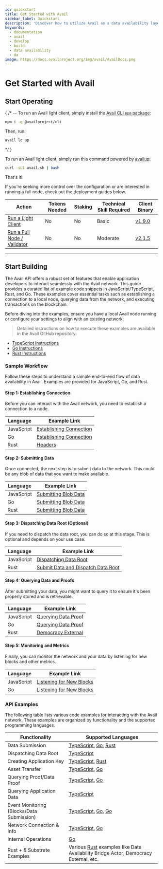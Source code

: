 ```yaml
---
id: quickstart
title: Get Started with Avail
sidebar_label: Quickstart
description: 'Discover how to utilize Avail as a data availability layer.'
keywords:
  - documentation
  - avail
  - develop
  - build
  - data availability
  - da
image: https://docs.availproject.org/img/avail/AvailDocs.png
---
```


# Get Started with Avail

## Start Operating

{
  /*
-- To run an Avail light client, simply install the [Avail CLI `npm` package](https://github.com/availproject/cli):

```bash
npm i -g @availproject/cli
```

Then, run:

```bash
avail lc up
```
  */
}

To run an Avail light client, simply run this command powered by [availup](https://github.com/availproject/availup):

```bash
curl -sL1 avail.sh | bash
```



That's it!

If you're seeking more control over the configuration or are interested in running a full node, check out the deployment guides below.

| Action                                                                   | Tokens Needed | Staking | Technical Skill Required | Client Binary                                                                        |
| ------------------------------------------------------------------------ | ------------- | ------- | ------------------------ | ------------------------------------------------------------------------------------ |
| [<ins>Run a Light Client</ins>](/docs/operate-a-node/run-a-light-client/0010-light-client) | No            | No      | Basic                    | [<ins>v1.9.0</ins>](https://github.com/availproject/avail-light/releases/tag/v1.9.0) |
| [<ins>Run a Full Node / Validator</ins>](/docs/operate-a-node/run-a-full-node/full-node)           | No            | No      | Moderate                 | [<ins>v2.1.5</ins>](https://github.com/availproject/avail/releases/tag/v2.2.3.0-rc1) |

---

## Start Building

The Avail API offers a robust set of features that enable application developers to interact
seamlessly with the Avail network. This guide provides a curated list of example code snippets in
JavaScript/TypeScript, Rust, and Go. These examples cover essential tasks such as establishing a
connection to a local node, querying data from the network, and executing transactions on the
blockchain.

Before diving into the examples, ensure you have a local Avail node running or configure your settings to align with an existing network.

> Detailed instructions on how to execute these examples are available in the Avail GitHub repository:

- [<ins>TypeScript Instructions</ins>](https://github.com/availproject/avail/blob/develop/examples/ts/README.md)
- [<ins>Go Instructions</ins>](https://github.com/availproject/avail/blob/develop/examples/go/README.md)
- [<ins>Rust Instructions</ins>](https://github.com/availproject/avail/blob/develop/avail-subxt/examples/README.md)

### Sample Workflow

Follow these steps to understand a sample end-to-end flow of data availability in Avail. Examples are provided for JavaScript, Go, and Rust.

#### Step 1: Establishing Connection

Before you can interact with the Avail network, you need to establish a connection to a node.

| Language   | Example Link                                                                                                        |
| ---------- | ------------------------------------------------------------------------------------------------------------------- |
| JavaScript | [<ins>Establishing Connection</ins>](https://github.com/availproject/avail/tree/develop/examples/ts/src/connect.ts) |
| Go         | [<ins>Establishing Connection</ins>](https://github.com/availproject/avail/tree/old_develop/examples/go/connect)    |
| Rust       | [<ins>Headers</ins>](https://github.com/availproject/avail/blob/old_develop/avail-subxt/examples/headers.rs)        |

#### Step 2: Submitting Data

Once connected, the next step is to submit data to the network. This could be any blob of data that you want to make available.

| Language   | Example Link                                                                                                                  |
| ---------- | ----------------------------------------------------------------------------------------------------------------------------- |
| JavaScript | [<ins>Submitting Blob Data</ins>](https://github.com/availproject/avail/tree/develop/examples/ts/src/data_submit.ts)          |
| Go         | [<ins>Submitting Blob Data</ins>](https://github.com/availproject/avail/tree/old_develop/examples/go/dataSubmit)              |
| Rust       | [<ins>Submitting Blob Data</ins>](https://github.com/availproject/avail/blob/old_develop/avail-subxt/examples/submit_data.rs) |

#### Step 3: Dispatching Data Root (Optional)

If you need to dispatch the data root, you can do so at this stage. This is optional and depends on your use case.

| Language   | Example Link                                                                                                                                                       |
| ---------- | ------------------------------------------------------------------------------------------------------------------------------------------------------------------ |
| JavaScript | [<ins>Dispatching Data Root</ins>](https://github.com/availproject/avail/tree/develop/examples/ts/src/dispatch_data_root.ts)                                       |
| Rust       | [<ins>Submit Data and Dispatch Data Root</ins>](https://github.com/availproject/avail/blob/old_develop/avail-subxt/examples/submit_data_and_dispatch_data_root.rs) |

#### Step 4: Querying Data and Proofs

After submitting your data, you might want to query it to ensure it's been properly stored and is retrievable.

| Language   | Example Link                                                                                                                       |
| ---------- | ---------------------------------------------------------------------------------------------------------------------------------- |
| JavaScript | [<ins>Querying Data Proof</ins>](https://github.com/availproject/avail/tree/develop/examples/ts/src/query_proof_data.ts)           |
| Go         | [<ins>Querying Data Proof</ins>](https://github.com/availproject/avail/tree/old_develop/examples/go/queryProofData)                |
| Rust       | [<ins>Democracy External</ins>](https://github.com/availproject/avail/blob/old_develop/avail-subxt/examples/democracy_external.rs) |

#### Step 5: Monitoring and Metrics

Finally, you can monitor the network and your data by listening for new blocks and other metrics.

| Language   | Example Link                                                                                                                   |
| ---------- | ------------------------------------------------------------------------------------------------------------------------------ |
| JavaScript | [<ins>Listening for New Blocks</ins>](https://github.com/availproject/avail/tree/develop/examples/ts/src/listen_new_blocks.ts) |
| Go         | [<ins>Listening for New Blocks</ins>](https://github.com/availproject/avail/tree/old_develop/examples/go/listenNewBlocks)      |

### API Examples

The following table lists various code examples for interacting with the Avail network. These examples are organized by functionality and the supported programming languages.

| Functionality                             | Supported Languages                                                                                                                                                                                                                                                                                                                              |
| ----------------------------------------- | ------------------------------------------------------------------------------------------------------------------------------------------------------------------------------------------------------------------------------------------------------------------------------------------------------------------------------------------------ |
| Data Submission                           | [<ins>TypeScript</ins>](https://github.com/availproject/avail/tree/develop/examples/ts/src/data_submit.ts), [<ins>Go</ins>](https://github.com/availproject/avail/tree/old_develop/examples/go/dataSubmit), [<ins>Rust</ins>](https://github.com/availproject/avail/blob/old_develop/avail-subxt/examples/submit_data_and_dispatch_data_root.rs) |
| Dispatching Data Root                     | [<ins>TypeScript</ins>](https://github.com/availproject/avail/tree/develop/examples/ts/src/dispatch_data_root.ts)                                                                                                                                                                                                                                |
| Creating Application Key                  | [<ins>TypeScript</ins>](https://github.com/availproject/avail/tree/develop/examples/ts/src/app_id.ts), [<ins>Rust</ins>](https://github.com/availproject/avail/blob/old_develop/avail-subxt/examples/create_app_key.rs)                                                                                                                          |
| Asset Transfer                            | [<ins>TypeScript</ins>](https://github.com/availproject/avail/tree/develop/examples/ts/src/transfer.ts), [<ins>Go</ins>](https://github.com/availproject/avail/tree/old_develop/examples/go/transfer)                                                                                                                                            |
| Querying Proof/Data Proof                 | [<ins>TypeScript</ins>](https://github.com/availproject/avail/tree/develop/examples/ts/src/query_proof.ts), [<ins>Go</ins>](https://github.com/availproject/avail/tree/old_develop/examples/go/queryProofData)                                                                                                                                   |
| Querying Application Data                 | [<ins>TypeScript</ins>](https://github.com/availproject/avail/tree/develop/examples/ts/src/query_app_data.ts)                                                                                                                                                                                                                                    |
| Event Monitoring (Blocks/Data Submission) | [<ins>TypeScript</ins>](https://github.com/availproject/avail/tree/develop/examples/ts/src/listen_new_blocks.ts), [<ins>Go</ins>](https://github.com/availproject/avail/tree/old_develop/examples/go/listenNewBlocks), [<ins>Go</ins>](https://github.com/availproject/avail/tree/old_develop/examples/go/dataSubmitWatch)                       |
| Network Connection & Info                 | [<ins>TypeScript</ins>](https://github.com/availproject/avail/tree/develop/examples/ts/src/connect.ts), [<ins>Go</ins>](https://github.com/availproject/avail/tree/old_develop/examples/go/connect)                                                                                                                                              |
| Internal Operations                       | [<ins>Go</ins>](https://github.com/availproject/avail/tree/old_develop/examples/go/internal)                                                                                                                                                                                                                                                     |
| Rust + & Substrate Examples               | Various [<ins>Rust</ins>](https://github.com/availproject/avail/blob/old_develop/avail-subxt/examples/) examples like Data Availability Bridge Actor, Democracy External, etc.                                                                                                                                                                   |
